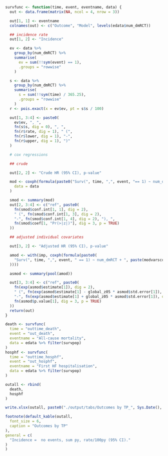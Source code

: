 ```r
survfunc <- function(time, event, eventname, data) {
  out <- data.frame(matrix(NA, ncol = 4, nrow = 3))

  out[1, 1] <- eventname
  colnames(out) <- c("Outcome", "Model", levels(edata$num_dmRCT))

  ## incidence rate
  out[1, 2] <- "Incidence"

  ev <- data %>%
    group_by(num_dmRCT) %>%
    summarise(
      ev = sum(!!sym(event) == 1),
      .groups = "rowwise"
    )

  s <- data %>%
    group_by(num_dmRCT) %>%
    summarise(
      s = sum(!!sym(time) / 365.25),
      .groups = "rowwise"
    )
  r <- pois.exact(x = ev$ev, pt = s$s / 100)

  out[1, 3:4] <- paste0(
    ev$ev, ", ",
    fn(s$s, dig = 0), ", ",
    fn(r$rate, dig = 1), " (",
    fn(r$lower, dig = 1), "-",
    fn(r$upper, dig = 1), ")"
  )

  # cox regressions

  ## crude

  out[2, 2] <- "Crude HR (95% CI), p-value"

  mod <- coxph(formula(paste0("Surv(", time, ",", event, "== 1) ~ num_dmRCT + strata(num_nation)")),
    data = data
  )

  smod <- summary(mod)
  out[2, 3:4] <- c("ref", paste0(
    fn(smod$conf.int[1, 1], dig = 2),
    " (", fn(smod$conf.int[1, 3], dig = 2),
    "-", fn(smod$conf.int[1, 4], dig = 2), "), ",
    fn(smod$coef[1, "Pr(>|z|)"], dig = 3, p = TRUE)
  ))

  ## adjusted individual covariates

  out[3, 2] <- "Adjusted HR (95% CI), p-value"

  amod <- with(imp, coxph(formula(paste0(
    "Surv(", time, ",", event, " == 1) ~ num_dmRCT + ", paste(modvarscox, collapse = " + "), " + strata(num_nation)"
  ))))

  asmod <- summary(pool(amod))

  out[3, 3:4] <- c("ref", paste0(
    fn(exp(asmod$estimate[1]), dig = 2),
    " (", fn(exp(asmod$estimate[1] - global_z05 * asmod$std.error[1]), dig = 2),
    "-", fn(exp(asmod$estimate[1] + global_z05 * asmod$std.error[1]), dig = 2), "), ",
    fn(asmod$p.value[1], dig = 3, p = TRUE)
  ))
  return(out)
}
```

```r
death <- survfunc(
  time = "outtime_death",
  event = "out_death",
  eventname = "All-cause mortality",
  data = edata %>% filter(survpop)
)
hosphf <- survfunc(
  time = "outtime_hosphf",
  event = "out_hosphf",
  eventname = "First HF hospitalisation",
  data = edata %>% filter(survpop)
)

outall <- rbind(
  death,
  hosphf
)

write.xlsx(outall, paste0("./output/tabs/Outcomes by TP_", Sys.Date(), ".xlsx"), rowNames = FALSE, overwrite = T)

footnote(default_kable(outall,
  font_size = 6,
  caption = "Outcomes by TP"
),
general = c(
  "Incidence =  no events, sum py, rate/100py (95% CI)."
)
)
```
